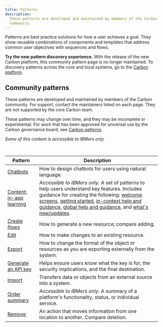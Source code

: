```yaml
---
title: Patterns
description:
  These patterns are developed and maintained by members of the Carbon
  community.
---
```


<PageDescription>

Patterns are best practice solutions for how a user achieves a goal. They show
reusable combinations of components and templates that address common user
objectives with sequences and flows.

</PageDescription>

<InlineNotification>

**Try the new pattern discovery experience.** With the release of the new Carbon
platform, this community pattern page is no longer maintained. To discovery
patterns across the core and local systems, go to the
[Carbon platform](https://next.carbondesignsystem.com/).

</InlineNotification>

## Community patterns

These patterns are developed and maintained by members of the Carbon community.
For support, contact the maintainers listed on each page. They are not supported
by the core Carbon team.

These patterns may change over time, and they may be incomplete or experimental.
For work that has been approved for universal use by the Carbon governance
board, see [Carbon patterns](/patterns/overview).

_Some of this content is accessible to IBMers only._

<br />

| Pattern                                                                                                                                | Description                                                                                                                                                                                                                                                                                                                                                                                                                                                                                                                                                                                                                                                                                 |
| -------------------------------------------------------------------------------------------------------------------------------------- | ------------------------------------------------------------------------------------------------------------------------------------------------------------------------------------------------------------------------------------------------------------------------------------------------------------------------------------------------------------------------------------------------------------------------------------------------------------------------------------------------------------------------------------------------------------------------------------------------------------------------------------------------------------------------------------------- |
| [Chatbots](/community/patterns/chatbot/overview)                                                                                       | How to design chatbots for users using natural language.                                                                                                                                                                                                                                                                                                                                                                                                                                                                                                                                                                                                                                    |
| [Content: in-app learning](https://pages.github.ibm.com/watson-health/docs/guidelines/content-design/using-the-adoption-patterns.html) | _Accessible to IBMers only._ A set of patterns to help users understand key features. Includes guidance for creating the following: [welcome screens](https://pages.github.ibm.com/Watson-Health/components/welcome-screen/overview.html), [getting started](https://pages.github.ibm.com/Watson-Health/components/getting-started/overview.html), [in-context help and guidance](https://pages.github.ibm.com/Watson-Health/components/in-context-help/overview.html), [global help and guidance](https://pages.github.ibm.com/Watson-Health/components/global-help/overview.html), and [what's new/updates](https://pages.github.ibm.com/Watson-Health/components/updates/overview.html). |
| [Create flows](/community/patterns/create-flows)                                                                                       | How to generate a new resource; compare adding.                                                                                                                                                                                                                                                                                                                                                                                                                                                                                                                                                                                                                                             |
| [Edit](/community/patterns/edit-pattern)                                                                                               | How to make changes to an existing resource.                                                                                                                                                                                                                                                                                                                                                                                                                                                                                                                                                                                                                                                |
| [Export](/community/patterns/export-pattern)                                                                                           | How to change the format of the object or resources as you are exporting externally from the system.                                                                                                                                                                                                                                                                                                                                                                                                                                                                                                                                                                                        |
| [Generate an API key](/community/patterns/generate-an-api-key)                                                                         | Helps ensure users know what the key is for, the security implications, and the final destination.                                                                                                                                                                                                                                                                                                                                                                                                                                                                                                                                                                                          |
| [Import](/community/patterns/import-pattern)                                                                                           | Transfers data or objects from an external source into a system.                                                                                                                                                                                                                                                                                                                                                                                                                                                                                                                                                                                                                            |
| [Order summary](https://pages.github.ibm.com/CDAI-design/CDAI-design-website/patterns/order-summary/usage)                             | _Accessible to IBMers only._ A summary of a platform's functionality, status, or individual service.                                                                                                                                                                                                                                                                                                                                                                                                                                                                                                                                                                                        |
| [Remove](/community/patterns/remove-pattern)                                                                                           | An action that moves information from one location to another. Compare deletion.                                                                                                                                                                                                                                                                                                                                                                                                                                                                                                                                                                                                            |
